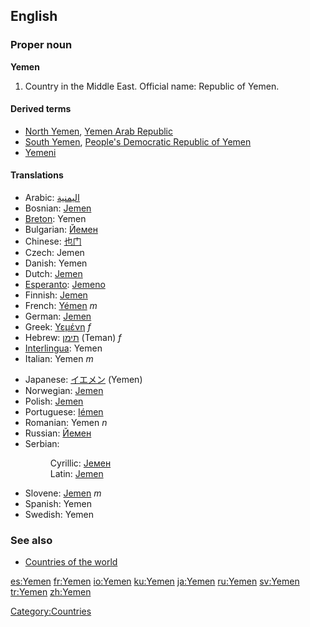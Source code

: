 ==English==

===Proper noun===
'''Yemen'''

#Country in the Middle East. Official name: Republic of Yemen.

====Derived terms====
*[[North Yemen]], [[Yemen Arab Republic]]
*[[South Yemen]], [[People's Democratic Republic of Yemen]]
*[[Yemeni]]

====Translations====
{{top}}
*Arabic: [[اليمنية]]
*Bosnian: [[Jemen]] {{m}}
*[[Breton]]: Yemen
*Bulgarian: [[Йемен]]
*Chinese: [[也门]]
*Czech: Jemen
*Danish: Yemen
*Dutch: [[Jemen]]
*[[Esperanto]]: [[Jemeno]]
*Finnish: [[Jemen]]
*French: [[Yémen]] ''m''
*German: [[Jemen]]
*Greek: [[Υεμένη]] ''f''
*Hebrew: [[תימן]] (Teman) ''f''
*[[Interlingua]]: Yemen
*Italian: Yemen ''m''
{{mid}}
*Japanese: [[イエメン]] (Yemen)
*Norwegian: [[Jemen]]
*Polish: [[Jemen]]
*Portuguese: [[Iémen]]
*Romanian: Yemen ''n''
*Russian: [[Йемен]]
*Serbian:
*:Cyrillic: [[Јемен]] {{m}}
*:Latin: [[Jemen#Serbian|Jemen]] {{m}}
*Slovene: [[Jemen]] ''m''
*Spanish: Yemen
*Swedish: Yemen
{{bottom}}

===See also===
*[[Countries of the world]]
{{wikipedia}}
[[Category:Countries]]

[[es:Yemen]]
[[fr:Yemen]]
[[io:Yemen]]
[[ku:Yemen]]
[[ja:Yemen]]
[[ru:Yemen]]
[[sv:Yemen]]
[[tr:Yemen]]
[[zh:Yemen]]